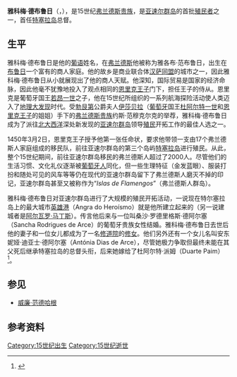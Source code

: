 '''雅科梅·德布鲁日'''（{{lang-pt|'''Jácome de Bruges'''}}，{{lang-nl|Jacob van Brugge}}），是15世纪[[弗兰德斯|弗兰德斯]][[贵族|贵族]]，是[[亚速尔群岛|亚速尔群岛]]的首批[[殖民者|殖民者]]之一，首任[[特塞拉岛|特塞拉岛]]总督。

==生平==
雅科梅·德布鲁日是他的[[葡语|葡语]]姓名，在[[弗兰德斯|弗兰德斯]]他被称为雅各布·范布鲁日，出生在[[布鲁日|布鲁日]]一个富有的商人家庭。他的故乡是商业联合体[[汉萨同盟|汉萨同盟]]的城市之一，因此雅科梅·德布鲁日从小就展现出了他的商人天赋。他深知，国际贸易是国家的经济命脉，因此他毫不犹豫地投入了观点相同的[[恩里克王子|恩里克王子]]门下，担任王子的侍从。恩里克是葡萄牙国王[[若昂一世|若昂一世]]之子，他在15世纪所组织的一系列航海探险活动使人类迈入了[[地理大发现|地理大发现]]时代。受[[勃艮第公国|勃艮第]]公爵夫人[[葡萄牙的伊莎贝拉_(1397–1471)|伊莎贝拉]]（[[葡萄牙王国|葡萄牙]]国王[[杜阿尔特一世|杜阿尔特一世]]和[[恩里克王子|恩里克王子]]的姐姐）手下的[[弗兰德斯人|弗兰德斯]][[贵族|贵族]]约斯·范穆克尔克的举荐，雅科梅·德布鲁日成为了派往[[北大西洋|北大西洋]]深处新发现的[[亚速尔群岛|亚速尔群岛]]领导[[殖民|殖民]]开拓工作的最佳人选之一。

1450年3月2日，恩里克王子授予他第一张任命状，要求他带领一支由17个弗兰德斯人家庭组成的移民队，前往亚速尔群岛的第三个岛屿[[特塞拉岛|特塞拉岛]]进行殖民。从此，整个15世纪期间，前往亚速尔群岛移民的弗兰德斯人超过了2000人。尽管他们的生活习惯、文化礼仪逐渐被[[葡萄牙人|葡萄牙人]]同化，但一些生理特征（金发蓝眼）、服装打扮和随处可见的风车等等仍在现代的亚速尔群岛留下了弗兰德斯人磨灭不掉的印记，亚速尔群岛甚至又被称作为“''Islas de Flamengos''”（弗兰德斯人群岛）。

雅科梅·德布鲁日对亚速尔群岛进行了大规模的殖民开拓活动，一说现在特尔塞拉岛上的最大城市[[英雄港|英雄港]]（Angra do Heroísmo）就是他所建立起来的（另一说建城者是[[阿尔瓦罗·马丁斯|阿尔瓦罗·马丁斯]]）。传言他后来与一位叫桑沙·罗德里格斯·德阿尔塞（Sancha Rodrigues de Arce）的葡萄牙贵族女性结婚。雅科梅·德布鲁日去世后他的妻子和一位女儿都成为了一名[[修道院|修道院]]的[[修女|修女]]。他们另外还有一个女儿名叫安东妮娅·迪亚士·德阿尔塞（Antónia Dias de Arce），尽管她极力争取但最终未能在其父死后继承特塞拉岛的总督头衔，后来她嫁给了杜阿尔特·派姆（Duarte Paim）<ref>{{geneall|195091}}</ref>。

==参见==
* [[威廉·范德哈根|威廉·范德哈根]]

==参考资料==
<references />

{{DEFAULTSORT:Bruges, Jacome De}}
[[Category:15世纪出生|Category:15世纪出生]]
[[Category:15世纪逝世|Category:15世纪逝世]]